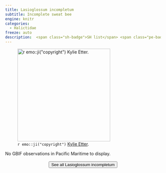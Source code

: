 ```yaml
---
title: Lasioglossum incompletum
subtitle: Incomplete sweat bee
engine: knitr
categories:
  - Halictidae
freeze: auto
description:  <span class="sh-badge">SH list</span> <span class="pe-badge">PM Evidence</span>
---
```

![`r emo::ji("copyright")` [Kylie Etter ](https://inaturalist.ca/photos/242191505).](https://inaturalist-open-data.s3.amazonaws.com/photos/242191505/large.jpg){height=300}



No GBIF observations in Pacific Maritime to display.
<br><br>
<center>


<a href="https://www.zoology.ubc.ca/entomology/main/Hymenoptera/Halictidae/Lasioglossum%20incompletum.php"><button type="button" class="btn btn-secondary">See all Lasioglossum incompletum <i class="fa-solid fa-arrow-up-right-from-square"></i> </button></a>
</center>
